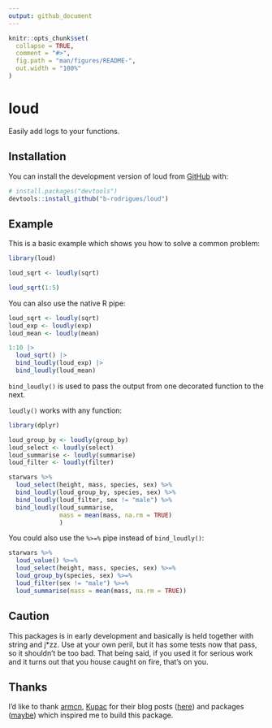 ```yaml
---
output: github_document
---
```


<!-- README.md is generated from README.Rmd. Please edit that file -->

```r
knitr::opts_chunk$set(
  collapse = TRUE,
  comment = "#>",
  fig.path = "man/figures/README-",
  out.width = "100%"
)
```

# loud

<!-- badges: start -->
<!-- badges: end -->

Easily add logs to your functions.

## Installation

You can install the development version of loud from [GitHub](https://github.com/) with:

```r
# install.packages("devtools")
devtools::install_github("b-rodrigues/loud")
```

## Example

This is a basic example which shows you how to solve a common problem:

```r
library(loud)

loud_sqrt <- loudly(sqrt)

loud_sqrt(1:5)
```

You can also use the native R pipe:

```r

loud_sqrt <- loudly(sqrt)
loud_exp <- loudly(exp)
loud_mean <- loudly(mean)

1:10 |>
  loud_sqrt() |>
  bind_loudly(loud_exp) |>
  bind_loudly(loud_mean)

```

`bind_loudly()` is used to pass the output from one decorated function to the next.

`loudly()` works with any function:

```r
library(dplyr)

loud_group_by <- loudly(group_by)
loud_select <- loudly(select)
loud_summarise <- loudly(summarise)
loud_filter <- loudly(filter)

starwars %>%
  loud_select(height, mass, species, sex) %>%
  bind_loudly(loud_group_by, species, sex) %>%
  bind_loudly(loud_filter, sex != "male") %>%
  bind_loudly(loud_summarise,
              mass = mean(mass, na.rm = TRUE)
              )

```

You could also use the `%>=%` pipe instead of `bind_loudly()`:

```r

starwars %>%
  loud_value() %>=%
  loud_select(height, mass, species, sex) %>=%
  loud_group_by(species, sex) %>=%
  loud_filter(sex != "male") %>=%
  loud_summarise(mass = mean(mass, na.rm = TRUE))

```

## Caution

This packages is in early development and basically is held together with string and j*zz. Use at
your own peril, but it has some tests now that pass, so it shouldn't be too bad. That being said,
if you used it for serious work and it turns out that you house caught on fire, that's on you.

## Thanks

I’d like to thank [armcn](https://github.com/armcn), [Kupac](https://github.com/Kupac) for their
blog posts ([here](https://kupac.gitlab.io/biofunctor/2019/05/25/maybe-monad-in-r/)) and 
packages ([maybe](https://armcn.github.io/maybe/)) which inspired me to build this package.
